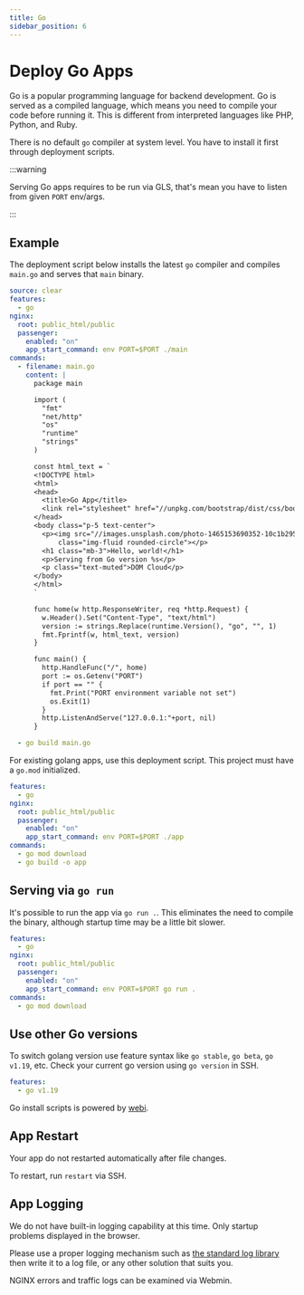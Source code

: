 ```yaml
---
title: Go
sidebar_position: 6
---
```


# Deploy Go Apps

Go is a popular programming language for backend development. Go is served as a compiled language, which means you need to compile your code before running it. This is different from interpreted languages like PHP, Python, and Ruby.

There is no default `go` compiler at system level. You have to install it first through deployment scripts.

:::warning

Serving Go apps requires to be run via GLS, that's mean you have to listen from given `PORT` env/args.

:::

## Example

The deployment script below installs the latest `go` compiler and compiles `main.go` and serves that `main` binary. 

```yaml title="https://github.com/domcloud/recipes/blob/master/go.yml"
source: clear
features:
  - go
nginx:
  root: public_html/public
  passenger:
    enabled: "on"
    app_start_command: env PORT=$PORT ./main
commands:
  - filename: main.go
    content: |
      package main

      import (
        "fmt"
        "net/http"
        "os"
        "runtime"
        "strings"
      )

      const html_text = `
      <!DOCTYPE html>
      <html>
      <head>
        <title>Go App</title>
        <link rel="stylesheet" href="//unpkg.com/bootstrap/dist/css/bootstrap.min.css">
      </head>
      <body class="p-5 text-center">
        <p><img src="//images.unsplash.com/photo-1465153690352-10c1b29577f8?fit=crop&w=200&h=200" 
            class="img-fluid rounded-circle"></p>
        <h1 class="mb-3">Hello, world!</h1>
        <p>Serving from Go version %s</p>
        <p class="text-muted">DOM Cloud</p>
      </body>
      </html>
      `

      func home(w http.ResponseWriter, req *http.Request) {
        w.Header().Set("Content-Type", "text/html")
        version := strings.Replace(runtime.Version(), "go", "", 1)
        fmt.Fprintf(w, html_text, version)
      }

      func main() {
        http.HandleFunc("/", home)
        port := os.Getenv("PORT")
        if port == "" {
          fmt.Print("PORT environment variable not set")
          os.Exit(1)
        }
        http.ListenAndServe("127.0.0.1:"+port, nil)
      }

  - go build main.go
```

For existing golang apps, use this deployment script. This project must have a `go.mod` initialized.

```yaml title="https://github.com/domcloud/recipes/blob/master/go-binary.yml"
features:
  - go
nginx:
  root: public_html/public
  passenger:
    enabled: "on"
    app_start_command: env PORT=$PORT ./app
commands:
  - go mod download
  - go build -o app
```

## Serving via `go run`

It's possible to run the app via `go run .`. This eliminates the need to compile the binary, although startup time may be a little bit slower.

```yaml title="https://github.com/domcloud/recipes/blob/master/go-gls.yml"
features:
  - go
nginx:
  root: public_html/public
  passenger:
    enabled: "on"
    app_start_command: env PORT=$PORT go run .
commands:
  - go mod download
```

## Use other Go versions

To switch golang version use feature syntax like `go stable`, `go beta`, `go v1.19`, etc. Check your current go version using `go version` in SSH.

```yaml
features:
  - go v1.19
```

Go install scripts is powered by [webi](https://webinstall.dev/golang/). 

## App Restart

Your app do not restarted automatically after file changes.

To restart, run `restart` via SSH.

## App Logging

We do not have built-in logging capability at this time. Only startup problems displayed in the browser.

Please use a proper logging mechanism such as [the standard log library](https://pkg.go.dev/log) then write it to a log file, or any other solution that suits you.

NGINX errors and traffic logs can be examined via Webmin.
